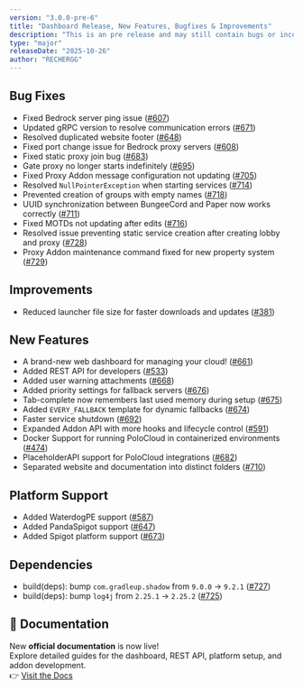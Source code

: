 ```yaml
---
version: "3.0.0-pre-6"
title: "Dashboard Release, New Features, Bugfixes & Improvements"
description: "This is an pre release and may still contain bugs or incomplete features. It is intended for testing and feedback purposes. Users may encounter occasional instability or unexpected behavior."
type: "major"
releaseDate: "2025-10-26"
author: "RECHERGG"
---
```


## Bug Fixes
- Fixed Bedrock server ping issue ([#607](https://github.com/HttpMarco/polocloud/issues/607))  
- Updated gRPC version to resolve communication errors ([#671](https://github.com/HttpMarco/polocloud/issues/671))  
- Resolved duplicated website footer ([#648](https://github.com/HttpMarco/polocloud/issues/648))  
- Fixed port change issue for Bedrock proxy servers ([#608](https://github.com/HttpMarco/polocloud/issues/608))  
- Fixed static proxy join bug ([#683](https://github.com/HttpMarco/polocloud/issues/683))  
- Gate proxy no longer starts indefinitely ([#695](https://github.com/HttpMarco/polocloud/issues/695))  
- Fixed Proxy Addon message configuration not updating ([#705](https://github.com/HttpMarco/polocloud/issues/705))  
- Resolved `NullPointerException` when starting services ([#714](https://github.com/HttpMarco/polocloud/issues/714))  
- Prevented creation of groups with empty names ([#718](https://github.com/HttpMarco/polocloud/issues/718))  
- UUID synchronization between BungeeCord and Paper now works correctly ([#711](https://github.com/HttpMarco/polocloud/issues/711))  
- Fixed MOTDs not updating after edits ([#716](https://github.com/HttpMarco/polocloud/issues/716))  
- Resolved issue preventing static service creation after creating lobby and proxy ([#728](https://github.com/HttpMarco/polocloud/issues/728))  
- Proxy Addon maintenance command fixed for new property system ([#729](https://github.com/HttpMarco/polocloud/issues/729))  

## Improvements
- Reduced launcher file size for faster downloads and updates ([#381](https://github.com/HttpMarco/polocloud/issues/381))  

## New Features
- A brand-new web dashboard for managing your cloud! ([#661](https://github.com/HttpMarco/polocloud/issues/661))
- Added REST API for developers ([#533](https://github.com/HttpMarco/polocloud/issues/533))  
- Added user warning attachments ([#668](https://github.com/HttpMarco/polocloud/issues/668))  
- Added priority settings for fallback servers ([#676](https://github.com/HttpMarco/polocloud/issues/676))  
- Tab-complete now remembers last used memory during setup ([#675](https://github.com/HttpMarco/polocloud/issues/675))  
- Added `EVERY_FALLBACK` template for dynamic fallbacks ([#674](https://github.com/HttpMarco/polocloud/issues/674))  
- Faster service shutdown ([#692](https://github.com/HttpMarco/polocloud/issues/692))  
- Expanded Addon API with more hooks and lifecycle control ([#591](https://github.com/HttpMarco/polocloud/issues/591))  
- Docker Support for running PoloCloud in containerized environments ([#474](https://github.com/HttpMarco/polocloud/issues/474))  
- PlaceholderAPI support for PoloCloud integrations ([#682](https://github.com/HttpMarco/polocloud/issues/682))  
- Separated website and documentation into distinct folders ([#710](https://github.com/HttpMarco/polocloud/issues/710))  

## Platform Support
- Added WaterdogPE support ([#587](https://github.com/HttpMarco/polocloud/issues/587))  
- Added PandaSpigot support ([#647](https://github.com/HttpMarco/polocloud/issues/647))  
- Added Spigot platform support ([#673](https://github.com/HttpMarco/polocloud/issues/673))

## Dependencies
- build(deps): bump `com.gradleup.shadow` from `9.0.0` → `9.2.1` ([#727](https://github.com/HttpMarco/polocloud/issues/727))  
- build(deps): bump `log4j` from `2.25.1` → `2.25.2` ([#725](https://github.com/HttpMarco/polocloud/issues/725))  

## 📖 Documentation
New **official documentation** is now live!  
Explore detailed guides for the dashboard, REST API, platform setup, and addon development.  
👉 [Visit the Docs](https://polocloud.de/docs)
